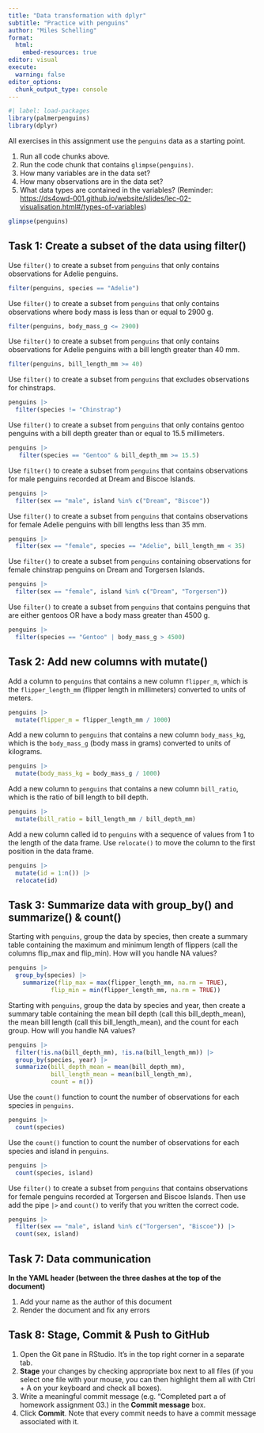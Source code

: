 ```yaml
---
title: "Data transformation with dplyr"
subtitle: "Practice with penguins"
author: "Miles Schelling"
format:
  html:
    embed-resources: true
editor: visual
execute:
  warning: false
editor_options: 
  chunk_output_type: console
---
```


```r
#| label: load-packages
library(palmerpenguins)
library(dplyr)
```

All exercises in this assignment use the `penguins` data as a starting point.

1.  Run all code chunks above.
2.  Run the code chunk that contains `glimpse(penguins)`.
3.  How many variables are in the data set?
4.  How many observations are in the data set?
5.  What data types are contained in the variables? (Reminder: <https://ds4owd-001.github.io/website/slides/lec-02-visualisation.html#/types-of-variables>)

```r
glimpse(penguins)
```

## Task 1: Create a subset of the data using filter()

Use `filter()` to create a subset from `penguins` that only contains observations for Adelie penguins.

```r
filter(penguins, species == "Adelie")
```

Use `filter()` to create a subset from `penguins` that only contains observations where body mass is less than or equal to 2900 g.

```r
filter(penguins, body_mass_g <= 2900)
```

Use `filter()` to create a subset from `penguins` that only contains observations for Adelie penguins with a bill length greater than 40 mm.

```r
filter(penguins, bill_length_mm >= 40)
```

Use `filter()` to create a subset from `penguins` that excludes observations for chinstraps.

```r
penguins |> 
  filter(species != "Chinstrap")
```

Use `filter()` to create a subset from `penguins` that only contains gentoo penguins with a bill depth greater than or equal to 15.5 millimeters.

```r
penguins |> 
   filter(species == "Gentoo" & bill_depth_mm >= 15.5)
```

Use `filter()` to create a subset from `penguins` that contains observations for male penguins recorded at Dream and Biscoe Islands.

```r
penguins |> 
  filter(sex == "male", island %in% c("Dream", "Biscoe")) 
```

Use `filter()` to create a subset from `penguins` that contains observations for female Adelie penguins with bill lengths less than 35 mm.

```r
penguins |> 
  filter(sex == "female", species == "Adelie", bill_length_mm < 35)
```

Use `filter()` to create a subset from `penguins` containing observations for female chinstrap penguins on Dream and Torgersen Islands.

```r
penguins |> 
  filter(sex == "female", island %in% c("Dream", "Torgersen")) 
```

Use `filter()` to create a subset from `penguins` that contains penguins that are either gentoos OR have a body mass greater than 4500 g.

```r
penguins |> 
  filter(species == "Gentoo" | body_mass_g > 4500)
```

## Task 2: Add new columns with mutate()

Add a column to `penguins` that contains a new column `flipper_m`, which is the `flipper_length_mm` (flipper length in millimeters) converted to units of meters.

```r
penguins |> 
  mutate(flipper_m = flipper_length_mm / 1000)
```

Add a new column to `penguins` that contains a new column `body_mass_kg`, which is the `body_mass_g` (body mass in grams) converted to units of kilograms.

```r
penguins |> 
  mutate(body_mass_kg = body_mass_g / 1000)
```

Add a new column to `penguins` that contains a new column `bill_ratio`, which is the ratio of bill length to bill depth.

```r
penguins |> 
  mutate(bill_ratio = bill_length_mm / bill_depth_mm)
```

Add a new column called id to `penguins` with a sequence of values from 1 to the length of the data frame. Use `relocate()` to move the column to the first position in the data frame.

```r
penguins |> 
  mutate(id = 1:n()) |> 
  relocate(id)
```

## Task 3: Summarize data with group_by() and summarize() & count()

Starting with `penguins`, group the data by species, then create a summary table containing the maximum and minimum length of flippers (call the columns flip_max and flip_min). How will you handle NA values?

```r
penguins |> 
  group_by(species) |> 
    summarize(flip_max = max(flipper_length_mm, na.rm = TRUE), 
            flip_min = min(flipper_length_mm, na.rm = TRUE))
```

Starting with `penguins`, group the data by species and year, then create a summary table containing the mean bill depth (call this bill_depth_mean), the mean bill length (call this bill_length_mean), and the count for each group. How will you handle NA values?

```r
penguins |> 
  filter(!is.na(bill_depth_mm), !is.na(bill_length_mm)) |>
  group_by(species, year) |> 
  summarize(bill_depth_mean = mean(bill_depth_mm), 
            bill_length_mean = mean(bill_length_mm),
            count = n())
```

Use the `count()` function to count the number of observations for each species in `penguins`.

```r
penguins |> 
  count(species)
```

Use the `count()` function to count the number of observations for each species and island in `penguins`.

```r
penguins |> 
  count(species, island)

```

Use `filter()` to create a subset from `penguins` that contains observations for female penguins recorded at Torgersen and Biscoe Islands. Then use add the pipe `|>` and `count()` to verify that you written the correct code.

```r
penguins |> 
  filter(sex == "male", island %in% c("Torgersen", "Biscoe")) |> 
  count(sex, island)
```

## Task 7: Data communication

**In the YAML header (between the three dashes at the top of the document)**

1.  Add your name as the author of this document
2.  Render the document and fix any errors

## Task 8: Stage, Commit & Push to GitHub

1.  Open the Git pane in RStudio. It's in the top right corner in a separate tab.
2.  **Stage** your changes by checking appropriate box next to all files (if you select one file with your mouse, you can then highlight them all with Ctrl + A on your keyboard and check all boxes).
3.  Write a meaningful commit message (e.g. "Completed part a of homework assignment 03.) in the **Commit message** box.
4.  Click **Commit**. Note that every commit needs to have a commit message associated with it.
